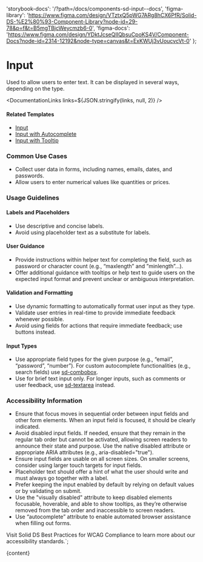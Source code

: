 

  'storybook-docs': '/?path=/docs/components-sd-input--docs',
  'figma-library':
    'https://www.figma.com/design/VTztxQ5pWG7ARg8hCX6PfR/Solid-DS-%E2%80%93-Component-Library?node-id=29-78&p=f&t=B5mgTBjcWeycmzb6-0',
  'figma-docs':
    'https://www.figma.com/design/YDktJcseQIIQbsuCpoKS4V/Component-Docs?node-id=2314-12192&node-type=canvas&t=ExKWUj3vUoucvcVt-0'
};

# Input

Used to allow users to enter text. It can be displayed in several ways, depending on the type.

<DefaultStory />

<DocumentationLinks links=${JSON.stringify(links, null, 2)} />

#### Related Templates

- [Input](/?path=/docs/templates-input--docs)
- [Input with Autocomplete](/?path=/docs/templates-autocomplete--docs)
- [Input with Tooltip](/?path=/docs/templates-tooltip--docs#input%20with%20tooltip)

### Common Use Cases

- Collect user data in forms, including names, emails, dates, and passwords.
- Allow users to enter numerical values like quantities or prices.

### Usage Guidelines

#### Labels and Placeholders

- Use descriptive and concise labels.
- Avoid using placeholder text as a substitute for labels.

#### User Guidance

- Provide instructions within helper text for completing the field, such as password or character count (e.g., “maxlength” and ”minlength”...).
- Offer additional guidance with tooltips or help text to guide users on the expected input format and prevent unclear or ambiguous interpretation.

#### Validation and Formatting

- Use dynamic formatting to automatically format user input as they type.
- Validate user entries in real-time to provide immediate feedback whenever possible.
- Avoid using fields for actions that require immediate feedback; use buttons instead.

#### Input Types

- Use appropriate field types for the given purpose (e.g., “email”, “password”, “number”). For custom autocomplete functionalities (e.g., search fields) use [sd-combobox](/?path=/docs/components-sd-combobox--docs).
- Use for brief text input only. For longer inputs, such as comments or user feedback, use [sd-textarea](/?path=/docs/components-sd-textarea--docs) instead.

### Accessibility Information

- Ensure that focus moves in sequential order between input fields and other form elements. When an input field is focused, it should be clearly indicated.
- Avoid disabled input fields. If needed, ensure that they remain in the regular tab order but cannot be activated, allowing screen readers to announce their state and purpose. Use the native disabled attribute or appropriate ARIA attributes (e.g., aria-disabled="true").
- Ensure input fields are usable on all screen sizes. On smaller screens, consider using larger touch targets for input fields.
- Placeholder text should offer a hint of what the user should write and must always go together with a label.
- Prefer keeping the input enabled by default by relying on default values or by validating on submit.
- Use the "visually disabled" attribute to keep disabled elements focusable, hoverable, and able to show tooltips, as they’re otherwise removed from the tab order and inaccessible to screen readers.
- Use “autocomplete” attribute to enable automated browser assistance when filling out forms.

Visit <sd-link href="https://www.figma.com/design/YDktJcseQIIQbsuCpoKS4V/Component-Docs?node-id=10708-5011&t=Z1FxSGWkmXG5r5sw-4" target="_blank">Solid DS Best Practices for WCAG Compliance</sd-link> to learn more about our accessibility standards.`;

<Meta title="Components/sd-input/Overview" />

<OverviewFormatter story={SdInputStories.Default}>{content}</OverviewFormatter>
